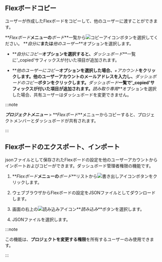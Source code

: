## Flexボードコピー

ユーザーが作成したFlexボードをコピーして、他のユーザーに渡すことができます。

**_Flexボード_**メニューの**_ボード_**一覧から![コピーアイコン](/img/ico-copy.svg)ボタンを選択してください。 **_自分に_**または**_他のユーザー_**オプションを選択します。

-   **_自分にコピー_**オプションを選択すると、**_ダッシュボード_**一覧に'\_copied'サフィックスが付いた項目が追加されます。

-   **_他のユーザーにコピー_**オプションを選択した場合、**_+アカウント_**をクリックします。他のユーザーアカウントのメールアドレスを入力し、**_ダッシュボードのコピー_**ボタンをクリックします。**_ダッシュボード_**一覧で'\_copied'サフィックスが付いた項目が追加されます。**_読み取り専用_**オプションを選択した場合、共有ユーザーはダッシュボードを変更できません。

:::note

**_プロジェクトメニュー_** > **_Flexボード_**メニューからコピーすると、プロジェクトメンバーとダッシュボードが共有されます。

:::

## Flexボードのエクスポート、インポート

jsonファイルとして保存されたFlexボードの設定を他のユーザーアカウントからインポートおよびコピーができます。ダッシュボード管理者権限の機能です。

1.  **_Flexボード_**メニューの**_ボード_**リストから![書き出しアイコン](/img/ico-export.svg)ボタンをクリックします。 

2.  ウェブブラウザからFlexボードの設定をJSONファイルとしてダウンロードします。

3.  画面の右上の![読み込みアイコン](/img/ico-import.svg)**_読み込み_**ボタンを選択します。

4.  JSONファイルを選択します。

:::note

この機能は、**プロジェクトを変更する権限**を所有するユーザーのみ使用できます。

:::
